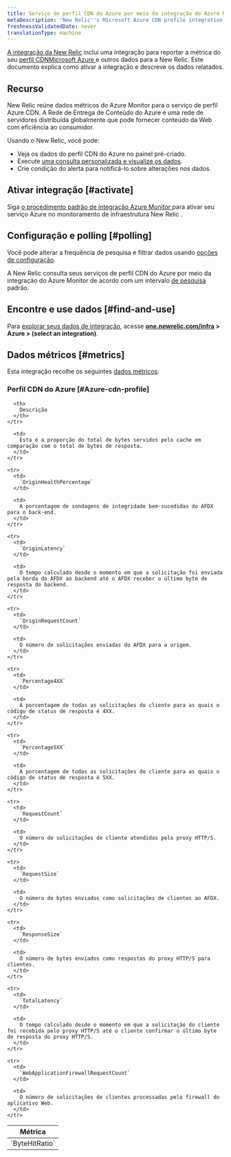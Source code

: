 ```yaml
---
title: Serviço de perfil CDN do Azure por meio da integração do Azure Monitor
metaDescription: 'New Relic''s Microsoft Azure CDN profile integration: what data it reports and how to enable it.'
freshnessValidatedDate: never
translationType: machine
---
```


[A integração da New Relic](/docs/infrastructure/introduction-infra-monitoring) inclui uma integração para reportar a métrica do seu [perfil CDNMicrosoft Azure ](https://azure.microsoft.com/en-us/services/cdn/)e outros dados para a New Relic. Este documento explica como ativar a integração e descreve os dados relatados.

## Recurso

New Relic reúne dados métricos do Azure Monitor para o serviço de perfil Azure CDN. A Rede de Entrega de Conteúdo do Azure é uma rede de servidores distribuída globalmente que pode fornecer conteúdo da Web com eficiência ao consumidor.

Usando o New Relic, você pode:

* Veja os dados do perfil CDN do Azure no painel pré-criado.
* Execute [uma consulta personalizada e visualize os dados](/docs/infrastructure/integrations-getting-started/getting-started/use-integration-data-new-relic-insights).
* Crie condição do alerta para notificá-lo sobre alterações nos dados.

## Ativar integração [#activate]

Siga [o procedimento padrão de integração Azure Monitor ](/docs/infrastructure/microsoft-azure-integrations/azure-integrations-list/azure-monitor)para ativar seu serviço Azure no monitoramento de infraestrutura New Relic .

## Configuração e polling [#polling]

Você pode alterar a frequência de pesquisa e filtrar dados usando [opções de configuração](/docs/infrastructure/microsoft-azure-integrations/azure-integrations-list/azure-monitor/#settings).

A New Relic consulta seus serviços de perfil CDN do Azure por meio da integração do Azure Monitor de acordo com um intervalo [de pesquisa](/docs/infrastructure/microsoft-azure-integrations/azure-integrations-list/azure-monitor/#settings) padrão.

## Encontre e use dados [#find-and-use]

Para [explorar seus dados de integração](/docs/infrastructure/integrations/find-use-infrastructure-integration-data), acesse <DNT>**[one.newrelic.com/infra](https://one.newrelic.com/infra) &gt; Azure &gt; (select an integration)**</DNT>.

## Dados métricos [#metrics]

Esta integração recolhe os seguintes [dados métricos](/docs/infrastructure/integrations-getting-started/getting-started/understand-integration-data-data-types#metric):

### Perfil CDN do Azure [#Azure-cdn-profile]

<table>
  <thead>
    <tr>
      <th style={{ width: "300px" }}>
        Métrica
      </th>

      <th>
        Descrição
      </th>
    </tr>
  </thead>

  <tbody>
    <tr>
      <td>
        `ByteHitRatio`
      </td>

      <td>
        Esta é a proporção do total de bytes servidos pelo cache em comparação com o total de bytes de resposta.
      </td>
    </tr>

    <tr>
      <td>
        `OriginHealthPercentage`
      </td>

      <td>
        A porcentagem de sondagens de integridade bem-sucedidas do AFDX para o back-end.
      </td>
    </tr>

    <tr>
      <td>
        `OriginLatency`
      </td>

      <td>
        O tempo calculado desde o momento em que a solicitação foi enviada pela borda do AFDX ao backend até o AFDX receber o último byte de resposta do backend.
      </td>
    </tr>

    <tr>
      <td>
        `OriginRequestCount`
      </td>

      <td>
        O número de solicitações enviadas do AFDX para a origem.
      </td>
    </tr>

    <tr>
      <td>
        `Percentage4XX`
      </td>

      <td>
        A porcentagem de todas as solicitações do cliente para as quais o código de status de resposta é 4XX.
      </td>
    </tr>

    <tr>
      <td>
        `Percentage5XX`
      </td>

      <td>
        A porcentagem de todas as solicitações do cliente para as quais o código de status de resposta é 5XX.
      </td>
    </tr>

    <tr>
      <td>
        `RequestCount`
      </td>

      <td>
        O número de solicitações de cliente atendidas pelo proxy HTTP/S.
      </td>
    </tr>

    <tr>
      <td>
        `RequestSize`
      </td>

      <td>
        O número de bytes enviados como solicitações de clientes ao AFDX.
      </td>
    </tr>

    <tr>
      <td>
        `ResponseSize`
      </td>

      <td>
        O número de bytes enviados como respostas do proxy HTTP/S para clientes.
      </td>
    </tr>

    <tr>
      <td>
        `TotalLatency`
      </td>

      <td>
        O tempo calculado desde o momento em que a solicitação do cliente foi recebida pelo proxy HTTP/S até o cliente confirmar o último byte de resposta do proxy HTTP/S.
      </td>
    </tr>

    <tr>
      <td>
        `WebApplicationFirewallRequestCount`
      </td>

      <td>
        O número de solicitações de clientes processadas pelo firewall do aplicativo Web.
      </td>
    </tr>
  </tbody>
</table>